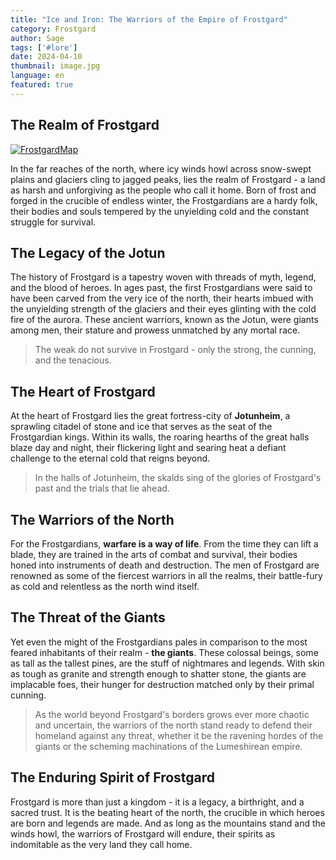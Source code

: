 ```yaml
---
title: "Ice and Iron: The Warriors of the Empire of Frostgard"
category: Frostgard
author: Sage
tags: ['#lore']
date: 2024-04-10
thumbnail: image.jpg
language: en
featured: true
---
```


## The Realm of Frostgard

[![FrostgardMap](https://i.imgur.com/ETqXJ23.png)](https://i.imgur.com/ETqXJ23.png)

In the far reaches of the north, where icy winds howl across snow-swept plains and glaciers cling to jagged peaks, lies the realm of Frostgard - a land as harsh and unforgiving as the people who call it home. Born of frost and forged in the crucible of endless winter, the Frostgardians are a hardy folk, their bodies and souls tempered by the unyielding cold and the constant struggle for survival.

## The Legacy of the Jotun

The history of Frostgard is a tapestry woven with threads of myth, legend, and the blood of heroes. In ages past, the first Frostgardians were said to have been carved from the very ice of the north, their hearts imbued with the unyielding strength of the glaciers and their eyes glinting with the cold fire of the aurora. These ancient warriors, known as the Jotun, were giants among men, their stature and prowess unmatched by any mortal race.

> The weak do not survive in Frostgard - only the strong, the cunning, and the tenacious.

## The Heart of Frostgard

At the heart of Frostgard lies the great fortress-city of **Jotunheim**, a sprawling citadel of stone and ice that serves as the seat of the Frostgardian kings. Within its walls, the roaring hearths of the great halls blaze day and night, their flickering light and searing heat a defiant challenge to the eternal cold that reigns beyond.

> In the halls of Jotunheim, the skalds sing of the glories of Frostgard's past and the trials that lie ahead.

## The Warriors of the North

For the Frostgardians, **warfare is a way of life**. From the time they can lift a blade, they are trained in the arts of combat and survival, their bodies honed into instruments of death and destruction. The men of Frostgard are renowned as some of the fiercest warriors in all the realms, their battle-fury as cold and relentless as the north wind itself.

## The Threat of the Giants

Yet even the might of the Frostgardians pales in comparison to the most feared inhabitants of their realm - **the giants**. These colossal beings, some as tall as the tallest pines, are the stuff of nightmares and legends. With skin as tough as granite and strength enough to shatter stone, the giants are implacable foes, their hunger for destruction matched only by their primal cunning.

> As the world beyond Frostgard's borders grows ever more chaotic and uncertain, the warriors of the north stand ready to defend their homeland against any threat, whether it be the ravening hordes of the giants or the scheming machinations of the Lumeshirean empire.

## The Enduring Spirit of Frostgard

Frostgard is more than just a kingdom - it is a legacy, a birthright, and a sacred trust. It is the beating heart of the north, the crucible in which heroes are born and legends are made. And as long as the mountains stand and the winds howl, the warriors of Frostgard will endure, their spirits as indomitable as the very land they call home.